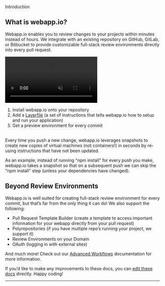 <div className="Docs--Overline">Introduction</div>

<div className="section-spacing"></div>

## What is webapp.io?

Webapp.io enables you to review changes to your projects within minutes instead of hours. We integrate with
an
existing repository on GitHub, GitLab, or Bitbucket to provide customizable full-stack review environments
directly into every pull request.

<div className="Video--Parent">
    <video className="Video--Child" autoPlay muted>
        <source src="/static/assets/what-is-webapp-arrows.mp4" type="video/mp4" />
    </video>
</div>

1. Install webapp.io onto your repository
2. Add a [Layerfile](/docs/layerfile-reference/intro) (a set of instructions that tells webapp.io
   how
   to setup and run your application)
3. Get a preview environment for every commit

<br/>
Every time you push a new change, webapp.io leverages snapshots to create new copies of virtual machines
(not
containers!) in seconds by re-using instructions that have not been updated.

As an example, instead of running “npm install” for every push you make, webapp.io takes a snapshot so that
on a
subsequent push we can skip the “npm install” step (unless your dependencies have changed).

<div className="section-spacing"></div>

## Beyond Review Environments

Webapp.io is well suited for creating full-stack review environment for every commit, but that’s far from
the
only thing it can do! We also support the following:

- Pull Request Template Builder (create a template to access important information for your webapp directly
  from
  your pull request)
- Polyrepositories (if you have multiple repo’s running your project, we support it)
- Review Environments on your Domain
- OAuth (logging in with external sites)

And much more! Check out our <a href="/docs/advanced-workflows">Advanced Workflows</a> documentation for
more
information.

<div className="section-spacing"></div>

If you’d like to make any improvements to these docs, you can
<a href="https://github.com/webappio/docs/tree/master/home">edit these docs</a> directly. Happy coding!

<div className="section-spacing"></div>
<hr />
<div className="section-spacing"></div>